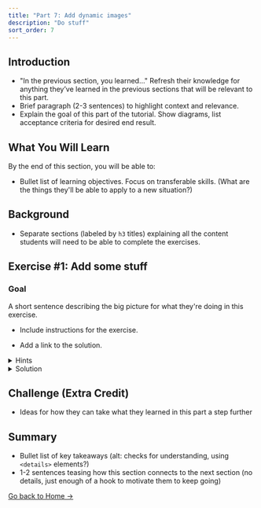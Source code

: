 ```yaml
---
title: "Part 7: Add dynamic images"
description: "Do stuff"
sort_order: 7
---
```


## Introduction

* "In the previous section, you learned..." Refresh their knowledge for anything they’ve learned in the previous sections that will be relevant to this part.
* Brief paragraph (2-3 sentences) to highlight context and relevance.
* Explain the goal of this part of the tutorial. Show diagrams, list acceptance criteria for desired end result.

## What You Will Learn

By the end of this section, you will be able to:

* Bullet list of learning objectives. Focus on transferable skills. (What are the things they'll be able to apply to a new situation?)

## Background

* Separate sections (labeled by `h3` titles) explaining all the content students will need to be able to complete the exercises.

## Exercise #1: Add some stuff

### Goal

A short sentence describing the big picture for what they're doing in this exercise.

* Include instructions for the exercise.

* Add a link to the solution.

<details>
  <summary>Hints</summary>

Include tips to help students if they get stuck. Can include a bullet list or numbered list (if order of steps is important).

</details>

<details>
  <summary>Solution</summary>

You'll learn more if you work through the exercise on your own.

But if you get stuck, here's [one possible solution](https://github.com/meganesu/gatsby-intro-workshop-example-site/commit/43d66aec890f22019b10d63e7bb36e3a6a354d72).

**&uarr; Replace this link with the right commit for this exercise**

</details>

## Challenge (Extra Credit)

* Ideas for how they can take what they learned in this part a step further

## Summary

* Bullet list of key takeaways (alt: checks for understanding, using `<details>` elements?)
* 1-2 sentences teasing how this section connects to the next section (no details, just enough of a hook to motivate them to keep going)

[Go back to Home &rarr;](/)